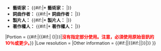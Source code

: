 {{Non-free media data
|Description       = {{{Description}}}
|Source            = <noinclude>{{{Source}}}</noinclude><includeonly>{{#if:{{{Source|}}}|{{{Source}}}|[[Category:維基百科中的來源不明的檔案|{{PAGENAME}}]] <span style="color:red">'''沒有指定來源。請編輯該圖像的描述，並提供原始碼。'''</span>}}<noinclude>
* '''藝術家：''' {{{Artist}}}</noinclude><includeonly>{{#if:{{{Artist|}}}|* '''藝術家：''' {{{Artist}}}|}}</includeonly><noinclude>
* '''詞曲作者：''' {{{Songwriter}}}</noinclude><includeonly>{{#if:{{{Songwriter|}}}|* '''詞曲作者：''' {{{Songwriter}}}|}}</includeonly><noinclude>
* '''製片人：''' {{{Producer}}}</noinclude><includeonly>{{#if:{{{Producer|}}}|* '''製片人：''' {{{Producer}}}|}}</includeonly><noinclude>
* '''著作權人：''' {{{Copyright}}}</noinclude><includeonly>{{#if:{{{Copyright|}}}|* '''著作權人：''' {{{Copyright}}}|}}</includeonly>
|Portion           = <noinclude>{{{Portion}}}</noinclude><includeonly>{{#if:{{{Portion|}}}|{{{Portion}}}{{#if:{{{Time|}}}|&nbsp;({{{Time}}})|}}|<span style="color:red">'''沒有指定部分使用。注意，必須使用原始音訊的10％或更少。'''</span>}}</includeonly>
|Low resolution    = <noinclude>{{{Resolution}}}</noinclude><includeonly>{{{Resolution|所有的非自由音訊樣本必須是低分辨率。}}}</includeonly>
|Other information = <noinclude>{{{Other information}}}</noinclude><includeonly>{{#if:{{{Other information|}}}|{{{Other information}}}|{{#if:{{{other_information|}}}|{{{other_information}}}|}}|}}</includeonly>
}}